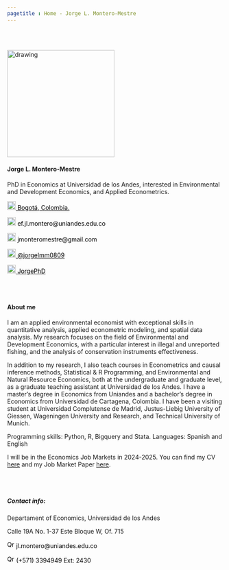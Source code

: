 ```yaml
---
pagetitle : Home - Jorge L. Montero-Mestre
---
```


<br>  </br> <!--- Agrega lineas en blanco --->

<!------------- Panel de la izquierda ------------->
<div class="col-sm-4">

<!-- Foto completa -->
<img src="./images/image2.jpg" class="center" alt="drawing" width="250" height="250"/>

#### Jorge L. Montero-Mestre

PhD in Economics at Universidad de los Andes, interested in Environmental and Development Economics, and Applied Econometrics.

<!-- Location -->
<a href="https://www.google.com/maps/place/Bogotá/@4.6486259,-74.2478944,11z/data=!3m1!4b1!4m5!3m4!1s0x8e3f9bfd2da6cb29:0x239d635520a33914!8m2!3d4.7109886!4d-74.072092" style="color:black;"> <img alt="Qries" src="./images/location.png" width="20" height="20">  Bogotá, Colombia.</a>

<!-- Correo -->
<p style="color:black"><img alt="Qries" src="./images/correo.png" width="20" height="20"> ef.jl.montero@uniandes.edu.co </img></p>

<!-- Correo -->
<p style="color:black"><img alt="Qries" src="./images/correo.png" width="20" height="20"> jmonteromestre@gmail.com </img></p>

<!-- Twitter -->
 <a href="https://twitter.com/jorgelmm0809" style="color:black;"> <img alt="Qries" src="./images/twitter.jpg" width="20" height="20">  @jorgelmm0809</a> 


<!-- GitHub -->
<a href="https://github.com/JorgePhD" style="color:black;"> <img alt="Qries" src="./images/github.png" width="20" height="20">  JorgePhD</a>

</div>
<!------------- Fin panel de la izquierda ------------->

<!------------- Panel de la derecha ------------->
<div class="col-sm-8">

<br>  </br> <!--- Agrega lineas en blanco --->

#### About me

I am an applied environmental economist with exceptional skills in quantitative analysis, applied econometric modeling, and spatial data analysis. My research focuses on the field of Environmental and Development Economics, with a particular interest in illegal and unreported fishing, and the analysis of conservation instruments effectiveness.

In addition to my research, I also teach courses in Econometrics and causal inference methods, Statistical & R Programming, and Environmental and Natural Resource Economics, both at the undergraduate and graduate level, as a graduate teaching assistant at Universidad de los Andes. I have a master's degree in Economics from Uniandes and a bachelor's degree in Economics from Universidad de Cartagena, Colombia. I have been a visiting student at Universidad Complutense de Madrid, Justus-Liebig University of Giessen, Wageningen University and Research, and Technical University of Munich. 

Programming skills: Python, R, Bigquery and Stata.
Languages: Spanish and  English

I will be in the Economics Job Markets in 2024-2025. You can find my CV <a href="https://jorgephd.github.io/jorge-montero.github.io/cv/CV_JorgeMontero.pdf">here</a>
and my Job Market Paper <a href="https://jorgephd.github.io/jorge-montero.github.io/research/Lockdown_and_Fishing.pdf">here</a>.

<br>  </br> <!--- Agrega lineas en blanco --->

##### Contact info:

<p style="color:black">Departament of Economics, Universidad de los Andes

Calle 19A No. 1-37 Este Bloque W, Of. 715</p>

<!-- Correo -->
<p style="color:black"><img alt="Qries" src="./images/correo.png" width="17" height="17"> jl.montero@uniandes.edu.co </img></p>

<!-- Tel -->
<p style="color:black"> <img alt="Qries" src="./images/tel.png" width="17" height="17"> (+571) 3394949 Ext: 2430 </img></p>

</div> <!--- FIn del panel de la derecha --->
